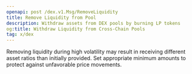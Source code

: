 ```yaml
---
openapi: post /dex.v1.Msg/RemoveLiquidity
title: Remove Liquidity from Pool
description: Withdraw assets from DEX pools by burning LP tokens
og:title: Withdraw Liquidity from Cross-Chain Pools
tag: x/dex
---
```


<Warning>
  Removing liquidity during high volatility may result in receiving different asset ratios
  than initially provided.
</Warning>

<Tip>
  Set appropriate minimum amounts to protect against unfavorable price movements.
</Tip>
